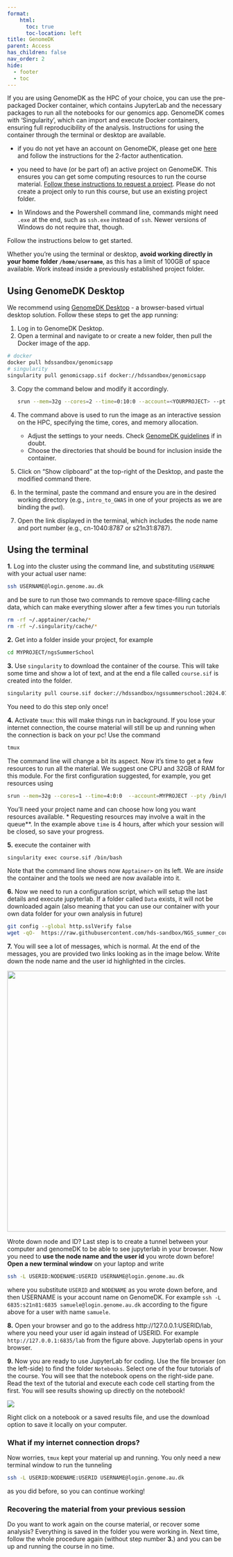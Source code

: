 ---
format:
    html:
      toc: true
      toc-location: left
title: GenomeDK
parent: Access
has_children: false
nav_order: 2
hide:
  - footer
  - toc
---

If you are using GenomeDK as the HPC of your choice, you can use the pre-packaged Docker container, which contains JupyterLab and the necessary packages to run all the notebooks for our genomics app. GenomeDK comes with 'Singularity', which can import and execute Docker containers, ensuring full reproducibility of the analysis. Instructions for using the container through the terminal or desktop are available.

:::{.callout-warning title="Technical prerequisites"}

- if you do not yet have an account on GenomeDK, please get one [here](https://console.genome.au.dk/user-requests/create/) and follow the instructions for the 2-factor authentication.

- you need to have (or be part of) an active project on GenomeDK. This ensures you can get some computing resources to run the course material. [Follow these instructions to request a project](https://genome.au.dk/docs/projects-and-accounting/#requesting-a-project). Please do not create a project only to run this course, but use an existing project folder.

- In Windows and the Powershell command line, commands might need `.exe` at the end, such as `ssh.exe` instead of `ssh`. Newer versions of Windows do not require that, though.
:::

Follow the instructions below to get started.

:::{.callout-warning}
Whether you're using the terminal or desktop, **avoid working directly in your home folder `/home/username`**, as this has a limit of 100GB of space available. Work instead inside a previously established project folder. 

:::

## Using GenomeDK Desktop
We recommend using [GenomeDK Desktop](https://desktop.genome.au.dk/) - a browser-based virtual desktop solution. Follow these steps to get the app running:

1. Log in to GenomeDK Desktop.
2. Open a terminal and navigate to or create a new folder, then pull the Docker image of the app.
 ```{.bash .code-overflow-wrap}
 # docker
 docker pull hdssandbox/genomicsapp
 # singularity
 singularity pull genomicsapp.sif docker://hdssandbox/genomicsapp 
 ```
3. Copy the command below and modify it accordingly.
   ```{.bash .code-overflow-wrap}
   srun --mem=32g --cores=2 --time=0:10:0 --account=<YOURPROJECT> --pty singularity exec --writable-tmpfs --fakeroot --bind /tmp:/tmp --bind $(pwd):$(pwd) --pwd $(pwd) --bind /etc/ssl/certs:/etc/ssl/certs --bind /etc/pki/ca-trust:/etc/pki/ca-trust /path/to/genomicsapp.sif start-app -c "Intro_to_GWAS -p $UID"
   ```
5. The command above is used to run the image as an interactive session on the HPC, specifying the time, cores, and memory allocation.
     - Adjust the settings to your needs. Check [GenomeDK guidelines](https://genome.au.dk/docs/interacting-with-the-queue/) if in doubt. 
     - Choose the directories that should be bound for inclusion inside the container.
6. Click on "Show clipboard" at the top-right of the Desktop, and paste the modified command there.
5. In the terminal, paste the command and ensure you are in the desired working directory (e.g., `intro_to_GWAS` in one of your projects as we are binding the `pwd`).
6. Open the link displayed in the terminal, which includes the node name and port number (e.g., cn-1040:8787 or s21n31:8787).


## Using the terminal 

**1.** Log into the cluster using the command line, and substituting `USERNAME` with your actual user name:

```{.bash}
ssh USERNAME@login.genome.au.dk
```

and be sure to run those two commands to remove space-filling cache data, which can make everything slower after a few times you run tutorials

```{.bash}
rm -rf ~/.apptainer/cache/*
rm -rf ~/.singularity/cache/*
```

**2.** Get into a folder inside your project, for example

```{.bash}
cd MYPROJECT/ngsSummerSchool
```

**3.** Use `singularity` to download the container of the course. This will take some time and show a lot of text, and at the end a file called `course.sif` is created into the folder.

```{.bash}
singularity pull course.sif docker://hdssandbox/ngssummerschool:2024.07
```

:::{.callout-warning}
You need to do this step only once!
:::

**4.**  Activate `tmux`: this will make things run in background. If you lose your internet connection, the course material will still be up and running when the connection is back on your pc! Use the command 


```{.bash}
tmux
```

The command line will change a bit its aspect. Now it's time to get a few resources to run all the material. We suggest one CPU and 32GB of RAM for this module. For the first configuration suggested, for example, you get resources using 

```{.bash}
srun --mem=32g --cores=1 --time=4:0:0  --account=MYPROJECT --pty /bin/bash
```

:::{.callout-note}
You’ll need your project name and can choose how long you want resources available. * Requesting resources may involve a wait in the queue**. In the example above `time` is 4 hours, after which your session will be closed, so save your progress.

:::

**5.**  execute the container with 

```{.bash}
singularity exec course.sif /bin/bash
```

Note that the command line shows now `Apptainer>` on its left. We are *inside* the container and the tools we need are now available into it.

**6.** Now we need to run a configuration script, which will setup the last details and execute jupyterlab. If a folder called `Data` exists, it will not be downloaded again (also meaning that you can use our container with your own data folder for your own analysis in future)

```{.bash .code-overflow-wrap}
git config --global http.sslVerify false
wget -qO-  https://raw.githubusercontent.com/hds-sandbox/NGS_summer_course_Aarhus/docker/scripts/courseMaterial.sh | bash
```

**7.** You will see a lot of messages, which is normal. At the end of the messages, you are provided two links looking as in the image below. Write down the node name and the user id highlighted in the circles.

![](../img/nodeAndUsername.png){width=600px}


Wrote down node and ID? Last step is to create a tunnel between your computer and genomeDK to be able to see jupyterlab in your browser. Now you need to **use the node name and the user id** you wrote down before! **Open a new terminal window** on your laptop and write

```{.bash}
ssh -L USERID:NODENAME:USERID USERNAME@login.genome.au.dk
```

where you substitute `USERID` and `NODENAME` as you wrote down before, and then USERNAME is your account name on GenomeDK. For example `ssh -L 6835:s21n81:6835 samuele@login.genome.au.dk` according to the figure above for a user with name `samuele`.

**8.** Open your browser and go to the address http://127.0.0.1:USERID/lab, where you need your user id again instead of USERID. For example `http://127.0.0.1:6835/lab` from the figure above. Jupyterlab opens in your browser.


**9.** Now you are ready to use JupyterLab for coding. Use the file browser (on the left-side) to find the folder `Notebooks`. Select one of the four tutorials of the course. You will see that the notebook opens on the right-side pane. Read the text of the tutorial and execute each code cell starting from the first. You will see results showing up directly on the notebook!

![](../img/startNotebook.gif)

:::{.callout-tip}

Right click on a notebook or a saved results file, and use the download option to save it locally on your computer.

:::

### What if my internet connection drops?

Now worries, `tmux` kept your material up and running. You only need a new terminal window to run the tunneling

```{.bash}
ssh -L USERID:NODENAME:USERID USERNAME@login.genome.au.dk
```

as you did before, so you can continue working!


### Recovering the material from your previous session

Do you want to work again on the course material, or recover some analysis? Everything is saved in the folder you were working in. Next time, follow the whole procedure again (without step number **3.**) and you can be up and running the course in no time.
